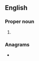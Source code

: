 {{also|eur|EUR|eür|-eur|eur-|Eur.}}
==English==

===Proper noun===
{{en-proper noun}}

# {{abbreviation of|Europe|lang=en}}

===Anagrams===
* {{anagrams|en|a=eru|-ure|ERU|Rue|Ure|rue|ure}}